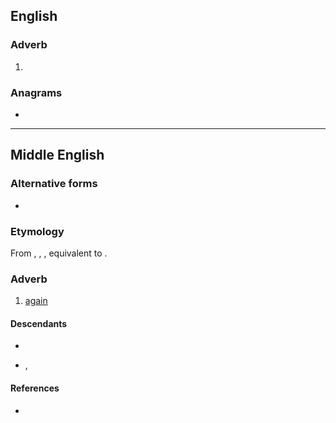 ==English==

===Adverb===
{{en-adv|-}}

# {{obsolete spelling of|en|again}}

===Anagrams===
* {{anagrams|en|a=aagny|yagna}}

----

==Middle English==
<!--this Middle English entry was created using Template:new enm entry-->

===Alternative forms===
* {{alter|enm|again|ayain|ayen|anȝen|}}

===Etymology===
From {{inh|enm|ang|āġēan}}, {{m|ang|onġēan}}, {{m|ang|onġeġn}}, equivalent to {{prefix|enm|a|gayn}}.

===Adverb===
{{head|enm|adverb}}

# [[again]]

====Descendants====
* {{desc|en|again}}
* {{desc|sco|again}}, {{l|sco|agin}}

====References====
* {{R:MED Online|entry=ayẹ̄n (adv.) |id=MED3328}}